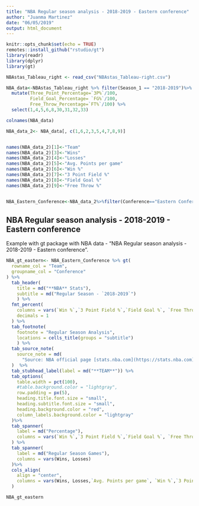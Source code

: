 ```yaml
---
title: "NBA Regular season analysis - 2018-2019 - Eastern conference"
author: "Juanma Martinez"
date: "06/05/2019"
output: html_document
---
```


```r
knitr::opts_chunk$set(echo = TRUE)
remotes::install_github("rstudio/gt")
library(readr)
library(dplyr)
library(gt)

NBAstas_Tableau_right <- read_csv("NBAstas_Tableau-right.csv")

NBA_data<-NBAstas_Tableau_right %>% filter(Season_1 == "2018-2019")%>%
  mutate(Three_Point_Percentage=`3P%`/100,
         Field_Goal_Percentage= `FG%`/100,
         Free_Throw_Percentage=`FT%`/100) %>%
  select(1,4,5,6,8,30,31,32,33)

colnames(NBA_data)

NBA_data_2<- NBA_data[, c(1,6,2,3,5,4,7,8,9)]


names(NBA_data_2)[1]<-"Team"
names(NBA_data_2)[3]<-"Wins"
names(NBA_data_2)[4]<-"Losses"
names(NBA_data_2)[5]<-"Avg. Points per game"
names(NBA_data_2)[6]<-"Win %"
names(NBA_data_2)[7]<-"3 Point Field %"
names(NBA_data_2)[8]<-"Field Goal %"
names(NBA_data_2)[9]<-"Free Throw %"


NBA_Eastern_Conference<-NBA_data_2%>%filter(Conference=="Eastern Conference")
```

## NBA Regular season analysis - 2018-2019 - Eastern conference

Example with gt package with NBA data - "NBA Regular season analysis - 2018-2019 - Eastern conference".

```r

NBA_gt_eastern<- NBA_Eastern_Conference %>% gt(
  rowname_col = "Team",
  groupname_col = "Conference"
) %>%
  tab_header(
    title = md("**NBA** Stats"),
    subtitle = md("Regular Season - `2018-2019`")
    ) %>%
  fmt_percent(
    columns = vars(`Win %`,`3 Point Field %`,`Field Goal %`, `Free Throw %`),
    decimals = 1
  ) %>%
  tab_footnote(
    footnote = "Regular Season Analysis",
    locations = cells_title(groups = "subtitle")
    ) %>%
  tab_source_note(
    source_note = md(
      "Source: NBA official page [stats.nba.com](https://stats.nba.com).")
  )  %>%
  tab_stubhead_label(label = md("**TEAM**")) %>%
  tab_options(
    table.width = pct(100),
    #table.background.color = "lightgray",
    row.padding = px(5),
    heading.title.font.size = "small",
    heading.subtitle.font.size = "small",
    heading.background.color = "red",
    column_labels.background.color = "lightgray"
  )%>%
  tab_spanner(
    label = md("Percentage"),
    columns = vars(`Win %`,`3 Point Field %`,`Field Goal %`, `Free Throw %`)
  ) %>%
  tab_spanner(
    label = md("Regular Season Games"),
    columns = vars(Wins, Losses)
  )%>% 
  cols_align(
    align = "center",
    columns = vars(Wins, Losses,`Avg. Points per game`, `Win %`,`3 Point Field %`,`Field Goal %`, `Free Throw %`)
  )

NBA_gt_eastern
```


